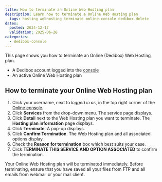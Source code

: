 ```yaml
---
title: How to terminate an Online Web Hosting plan
description: Learn how to terminate a Online Web Hosting plan
  tags: hosting webhosting terminate online-console dedibox delete
dates:
  posted: 2024-12-17
  validation: 2025-06-26
categories:
  - dedibox-console
---
```



This page shows you how to terminate an Online (Dedibox) Web Hosting plan.

<Requirements />

- A Dedibox account logged into the [console](https://console.online.net)
- An active Online Web Hosting plan

## How to terminate your Online Web Hosting plan

1. Click your username, next to _logged in as_, in the top right corner of the [Online console](https://console.online.net/).
2. Click **Services** from the drop-down menu. The service page displays.
3. Click **Detail** next to the Web Hosting plan you want to terminate. The **Hosting plan information** page displays.
4. Click **Terminate**. A pop-up displays.
5. Click **Confirm Termination**. The Web Hosting plan and all associated options display.
6. Check the **Reason for termination** box which best suits your case.
7. Click **TERMINATE THIS SERVICE AND OPTION ASSOCIATED** to confirm the termination.

<Message type="important">
Your Online Web Hosting plan will be terminated immediately.
Before terminating, ensure that you have saved all your files from FTP and all emails from webmail or your mail client.
</Message>

